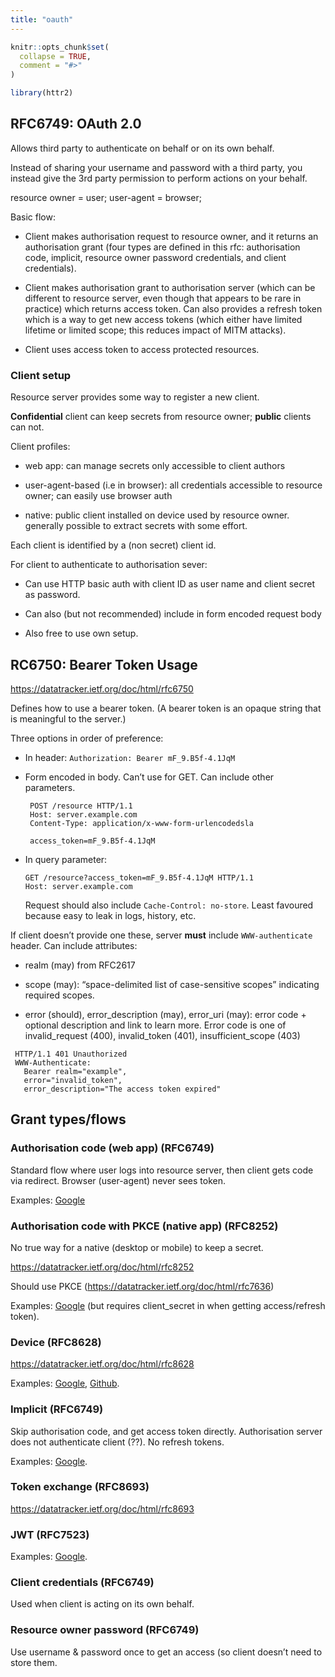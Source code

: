 ```yaml
---
title: "oauth"
---
```


```r
knitr::opts_chunk$set(
  collapse = TRUE,
  comment = "#>"
)
```

```r
library(httr2)
```

## RFC6749: OAuth 2.0

Allows third party to authenticate on behalf or on its own behalf.

Instead of sharing your username and password with a third party, you instead give the 3rd party permission to perform actions on your behalf.

resource owner = user; user-agent = browser;

Basic flow:

-   Client makes authorisation request to resource owner, and it returns an authorisation grant (four types are defined in this rfc: authorisation code, implicit, resource owner password credentials, and client credentials).

-   Client makes authorisation grant to authorisation server (which can be different to resource server, even though that appears to be rare in practice) which returns access token.
    Can also provides a refresh token which is a way to get new access tokens (which either have limited lifetime or limited scope; this reduces impact of MITM attacks).

-   Client uses access token to access protected resources.

### Client setup

Resource server provides some way to register a new client.

**Confidential** client can keep secrets from resource owner; **public** clients can not.

Client profiles:

-   web app: can manage secrets only accessible to client authors

-   user-agent-based (i.e in browser): all credentials accessible to resource owner; can easily use browser auth

-   native: public client installed on device used by resource owner.
    generally possible to extract secrets with some effort.

Each client is identified by a (non secret) client id.

For client to authenticate to authorisation sever:

-   Can use HTTP basic auth with client ID as user name and client secret as password.

-   Can also (but not recommended) include in form encoded request body

-   Also free to use own setup.

## RC6750: Bearer Token Usage

<https://datatracker.ietf.org/doc/html/rfc6750>

Defines how to use a bearer token.
(A bearer token is an opaque string that is meaningful to the server.)

Three options in order of preference:

-   In header: `Authorization: Bearer mF_9.B5f-4.1JqM`

-   Form encoded in body.
    Can't use for GET.
    Can include other parameters.

         POST /resource HTTP/1.1
         Host: server.example.com
         Content-Type: application/x-www-form-urlencodedsla

         access_token=mF_9.B5f-4.1JqM

-   In query parameter:

        GET /resource?access_token=mF_9.B5f-4.1JqM HTTP/1.1
        Host: server.example.com

    Request should also include `Cache-Control: no-store`.
    Least favoured because easy to leak in logs, history, etc.

If client doesn't provide one these, server **must** include `WWW-authenticate` header.
Can include attributes:

-   realm (may) from RFC2617

-   scope (may): "space-delimited list of case-sensitive scopes" indicating required scopes.

-   error (should), error_description (may), error_uri (may): error code + optional description and link to learn more.
    Error code is one of invalid_request (400), invalid_token (401), insufficient_scope (403)

```{=html}
<!-- -->
```
     HTTP/1.1 401 Unauthorized
     WWW-Authenticate: 
       Bearer realm="example",
       error="invalid_token",
       error_description="The access token expired"

##  Grant types/flows

### Authorisation code (web app) (RFC6749)

Standard flow where user logs into resource server, then client gets code via redirect.
Browser (user-agent) never sees token.

Examples: [Google](https://developers.google.com/identity/protocols/oauth2/web-server)

### Authorisation code with PKCE (native app) (RFC8252)

No true way for a native (desktop or mobile) to keep a secret.

<https://datatracker.ietf.org/doc/html/rfc8252>

Should use PKCE (<https://datatracker.ietf.org/doc/html/rfc7636>)

Examples: [Google](https://developers.google.com/identity/protocols/oauth2/native-app) (but requires client_secret in when getting access/refresh token).

### Device (RFC8628)

<https://datatracker.ietf.org/doc/html/rfc8628>

Examples: [Google](https://developers.google.com/identity/protocols/oauth2/limited-input-device), [Github](https://docs.github.com/en/developers/apps/building-oauth-apps/authorizing-oauth-apps#device-flow).

### Implicit (RFC6749)

Skip authorisation code, and get access token directly.
Authorisation server does not authenticate client (??).
No refresh tokens.

Examples: [Google](https://developers.google.com/identity/protocols/oauth2/javascript-implicit-flow).

### Token exchange (RFC8693) 

<https://datatracker.ietf.org/doc/html/rfc8693>

### JWT (RFC7523) 

Examples: [Google](https://developers.google.com/identity/protocols/oauth2/service-account#httprest).

### Client credentials (RFC6749)

Used when client is acting on its own behalf.

### Resource owner password (RFC6749)

Use username & password once to get an access (so client doesn't need to store them.
